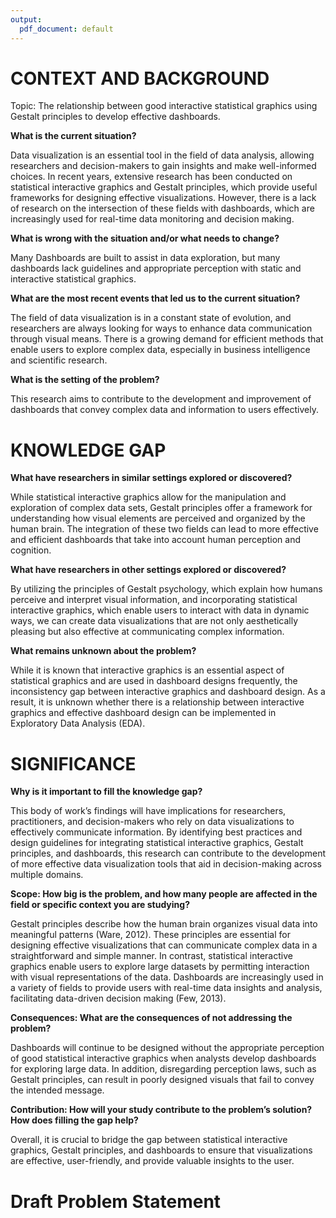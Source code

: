 ```yaml
---
output:
  pdf_document: default
---
```


# CONTEXT AND BACKGROUND

Topic: The relationship between good interactive statistical graphics using Gestalt principles to develop effective dashboards. 

**What is the current situation?**

Data visualization is an essential tool in the field of data analysis, allowing researchers and decision-makers to gain insights and make well-informed choices. 
In recent years, extensive research has been conducted on statistical interactive graphics and Gestalt principles, which provide useful frameworks for designing effective visualizations. 
However, there is a lack of research on the intersection of these fields with dashboards, which are increasingly used for real-time data monitoring and decision making.

**What is wrong with the situation and/or what needs to change?** 

Many Dashboards are built to assist in data exploration, but many dashboards lack guidelines and appropriate perception with static and interactive statistical graphics. 


**What are the most recent events that led us to the current situation?**

The field of data visualization is in a constant state of evolution, and researchers are always looking for ways to enhance data communication through visual means. 
There is a growing demand for efficient methods that enable users to explore complex data, especially in business intelligence and scientific research. 

**What is the setting of the problem?**

This research aims to contribute to the development and improvement of dashboards that convey complex data and information to users effectively.


# KNOWLEDGE GAP


**What have researchers in similar settings explored or discovered?**

While statistical interactive graphics allow for the manipulation and exploration of complex data sets, Gestalt principles offer a framework for understanding how visual elements are perceived and organized by the human brain. 
The integration of these two fields can lead to more effective and efficient dashboards that take into account human perception and cognition.


**What have researchers in other settings explored or discovered?** 

By utilizing the principles of Gestalt psychology, which explain how humans perceive and interpret visual information, and incorporating statistical interactive graphics, which enable users to interact with data in dynamic ways, we can create data visualizations that are not only aesthetically pleasing but also effective at communicating complex information.


**What remains unknown about the problem?** 

While it is known that interactive graphics is an essential aspect of statistical graphics and are used in dashboard designs frequently, the inconsistency gap between interactive graphics and dashboard design. 
As a result, it is unknown whether there is a relationship between interactive graphics and effective dashboard design can be implemented in Exploratory Data Analysis (EDA).

# SIGNIFICANCE


**Why is it important to fill the knowledge gap?**

This body of work's findings will have implications for researchers, practitioners, and decision-makers who rely on data visualizations to effectively communicate information. 
By identifying best practices and design guidelines for integrating statistical interactive graphics, Gestalt principles, and dashboards, this research can contribute to the development of more effective data visualization tools that aid in decision-making across multiple domains.

**Scope: How big is the problem, and how many people are affected in the field or specific context you are studying?**

Gestalt principles describe how the human brain organizes visual data into meaningful patterns (Ware, 2012). 
These principles are essential for designing effective visualizations that can communicate complex data in a straightforward and simple manner. 
In contrast, statistical interactive graphics enable users to explore large datasets by permitting interaction with visual representations of the data. 
Dashboards are increasingly used in a variety of fields to provide users with real-time data insights and analysis, facilitating data-driven decision making (Few, 2013).

**Consequences: What are the consequences of not addressing the problem?**

Dashboards will continue to be designed without the appropriate perception of good statistical interactive graphics when analysts develop dashboards for exploring large data. 
In addition, disregarding perception laws, such as Gestalt principles, can result in poorly designed visuals that fail to convey the intended message. 

**Contribution: How will your study contribute to the problem’s solution? How does filling the gap help?**

Overall, it is crucial to bridge the gap between statistical interactive graphics, Gestalt principles, and dashboards to ensure that visualizations are effective, user-friendly, and provide valuable insights to the user.

# Draft Problem Statement




